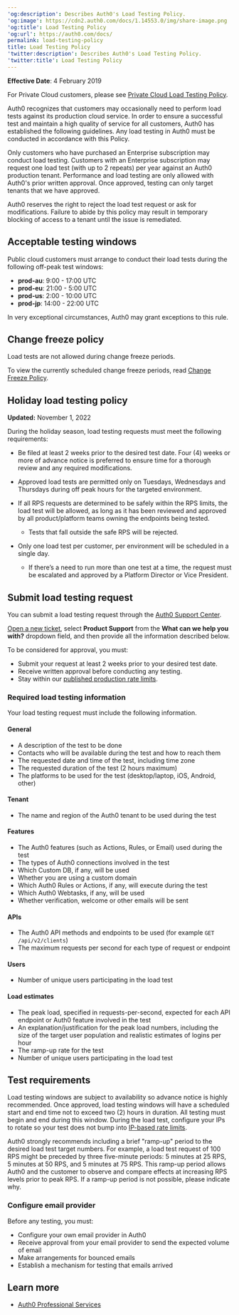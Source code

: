 ---
'og:description': Describes Auth0's Load Testing Policy.
'og:image': https://cdn2.auth0.com/docs/1.14553.0/img/share-image.png
'og:title': Load Testing Policy
'og:url': https://auth0.com/docs/
permalink: load-testing-policy
title: Load Testing Policy
'twitter:description': Describes Auth0's Load Testing Policy.
'twitter:title': Load Testing Policy
---
**Effective Date**: 4 February 2019

<Callout icon="file-lines" color="#0EA5E9" iconType="regular">

For Private Cloud customers, please see [Private Cloud Load Testing Policy](/docs/deploy-monitor/deploy-private-cloud/private-cloud-on-aws#load-testing).

</Callout>

Auth0 recognizes that customers may occasionally need to perform load tests against its production cloud service. In order to ensure a successful test and maintain a high quality of service for all customers, Auth0 has established the following guidelines. Any load testing in Auth0 must be conducted in accordance with this Policy.

Only customers who have purchased an Enterprise subscription may conduct load testing. Customers with an Enterprise subscription may request one load test (with up to 2 repeats) per year against an Auth0 production tenant. Performance and load testing are only allowed with Auth0's prior written approval. Once approved, testing can only target tenants that we have approved.

<Callout icon="file-lines" color="#0EA5E9" iconType="regular">

Auth0 reserves the right to reject the load test request or ask for modifications. Failure to abide by this policy may result in temporary blocking of access to a tenant until the issue is remediated.

</Callout>

## Acceptable testing windows

Public cloud customers must arrange to conduct their load tests during the following off-peak test windows:

* **prod-au**: 9:00 - 17:00 UTC
* **prod-eu**: 21:00 - 5:00 UTC
* **prod-us**: 2:00 - 10:00 UTC
* **prod-jp**: 14:00 - 22:00 UTC

In very exceptional circumstances, Auth0 may grant exceptions to this rule.

## Change freeze policy

<Warning>

Load tests are not allowed during change freeze periods.

</Warning>

To view the currently scheduled change freeze periods, read [Change Freeze Policy](/docs/troubleshoot/customer-support/operational-policies/change-freeze-policy).

## Holiday load testing policy

**Updated:** November 1, 2022

During the holiday season, load testing requests must meet the following requirements:

* Be filed at least 2 weeks prior to the desired test date. Four (4) weeks or more of advance notice is preferred to ensure time for a thorough review and any required modifications.
* Approved load tests are permitted only on Tuesdays, Wednesdays and Thursdays during off peak hours for the targeted environment.
* If all RPS requests are determined to be safely within the RPS limits, the load test will be allowed, as long as it has been reviewed and approved by all product/platform teams owning the endpoints being tested.

  + Tests that fall outside the safe RPS will be rejected.
* Only one load test per customer, per environment will be scheduled in a single day.

  + If there’s a need to run more than one test at a time, the request must be escalated and approved by a Platform Director or Vice President.

## Submit load testing request

You can submit a load testing request through the [Auth0 Support Center](https://support.auth0.com).

[Open a new ticket](/docs/troubleshoot/customer-support/open-and-manage-support-tickets), select **Product Support** from the **What can we help you with?** dropdown field, and then provide all the information described below.

<Warning>

To be considered for approval, you must:

* Submit your request at least 2 weeks prior to your desired test date.
* Receive written approval before conducting any testing.
* Stay within our [published production rate limits](/docs/troubleshoot/customer-support/operational-policies/rate-limit-policy).

</Warning>

### Required load testing information

Your load testing request must include the following information.

#### General

* A description of the test to be done
* Contacts who will be available during the test and how to reach them
* The requested date and time of the test, including time zone
* The requested duration of the test (2 hours maximum)
* The platforms to be used for the test (desktop/laptop, iOS, Android, other)

#### Tenant

* The name and region of the Auth0 tenant to be used during the test

#### Features

* The Auth0 features (such as Actions, Rules, or Email) used during the test
* The types of Auth0 connections involved in the test
* Which Custom DB, if any, will be used
* Whether you are using a <Tooltip tip="Custom Domain: Third-party domain with a specialized, or vanity, name." cta="View Glossary" href="/docs/glossary?term=custom+domain">custom domain</Tooltip>
* Which Auth0 Rules or Actions, if any, will execute during the test
* Which Auth0 Webtasks, if any, will be used
* Whether verification, welcome or other emails will be sent

#### APIs

* The Auth0 API methods and endpoints to be used (for example `GET /api/v2/clients`)
* The maximum requests per second for each type of request or endpoint

#### Users

* Number of unique users participating in the load test

#### Load estimates

* The peak load, specified in requests-per-second, expected for each API endpoint or Auth0 feature involved in the test
* An explanation/justification for the peak load numbers, including the size of the target user population and realistic estimates of logins per hour
* The ramp-up rate for the test
* Number of unique users participating in the load test

## Test requirements

Load testing windows are subject to availability so advance notice is highly recommended. Once approved, load testing windows will have a scheduled start and end time not to exceed two (2) hours in duration. All testing must begin and end during this window. During the load test, configure your IPs to rotate so your test does not bump into [IP-based rate limits](/docs/troubleshoot/customer-support/operational-policies/rate-limit-policy).

Auth0 strongly recommends including a brief "ramp-up" period to the desired load test target numbers. For example, a load test request of 100 RPS might be preceded by three five-minute periods: 5 minutes at 25 RPS, 5 minutes at 50 RPS, and 5 minutes at 75 RPS. This ramp-up period allows Auth0 and the customer to observe and compare effects at increasing RPS levels prior to peak RPS. If a ramp-up period is not possible, please indicate why.

### Configure email provider

Before any testing, you must:

* Configure your own email provider in Auth0
* Receive approval from your email provider to send the expected volume of email
* Make arrangements for bounced emails
* Establish a mechanism for testing that emails arrived

## Learn more

* [Auth0 Professional Services](/docs/get-started/professional-services)